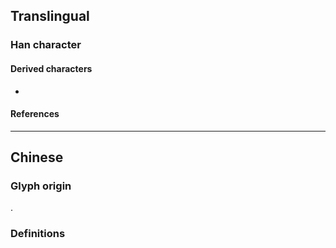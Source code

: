 {{also|絲|糸}}
{{character info/new}}
==Translingual==
{{Han simplified forms|絲|糸|丝}}

===Han character===
{{Han char|rn=1|rad=一|as=04|sn=5|four=22103|canj=VVM|ids=⿱⿰⿱𠃋𠃋⿱𠃋𠃋一}}

====Derived characters====
* {{l|mul|[[咝]], [[鸶]]}}

====References====
{{Han ref|kx=0078.021|hdz=10017.080|uh=4E1D}}

----

==Chinese==

===Glyph origin===
{{Han simp|絲}}.

===Definitions===
{{zh-see|絲}}